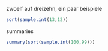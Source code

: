 
zwoelf auf dreizehn, ein paar beispiele

```r
sort(sample.int(13,12))
```

summaries

```r
summary(sort(sample.int(100,99)))
```
